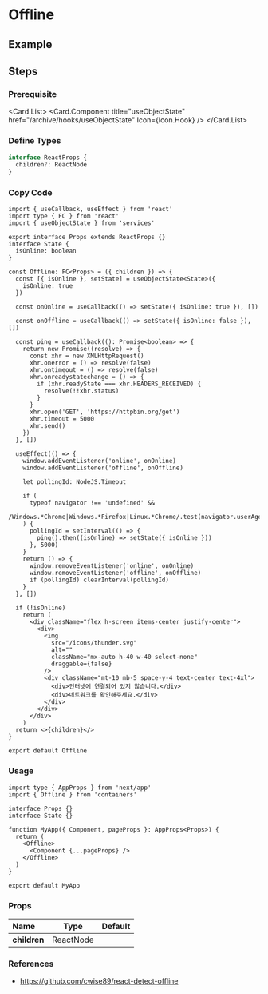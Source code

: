 
<BackTop />

# Offline

## Example

## Steps

<div className="steps">

### Prerequisite

<Card.List>
  <Card.Component
    title="useObjectState"
    href="/archive/hooks/useObjectState"
    Icon={Icon.Hook}
  />
</Card.List>

### Define Types

```ts filename="types/index.d.ts"
interface ReactProps {
  children?: ReactNode
}
```

### Copy Code

```tsx filename="containers/Offline/index.tsx"
import { useCallback, useEffect } from 'react'
import type { FC } from 'react'
import { useObjectState } from 'services'

export interface Props extends ReactProps {}
interface State {
  isOnline: boolean
}

const Offline: FC<Props> = ({ children }) => {
  const [{ isOnline }, setState] = useObjectState<State>({
    isOnline: true
  })

  const onOnline = useCallback(() => setState({ isOnline: true }), [])

  const onOffline = useCallback(() => setState({ isOnline: false }), [])

  const ping = useCallback((): Promise<boolean> => {
    return new Promise((resolve) => {
      const xhr = new XMLHttpRequest()
      xhr.onerror = () => resolve(false)
      xhr.ontimeout = () => resolve(false)
      xhr.onreadystatechange = () => {
        if (xhr.readyState === xhr.HEADERS_RECEIVED) {
          resolve(!!xhr.status)
        }
      }
      xhr.open('GET', 'https://httpbin.org/get')
      xhr.timeout = 5000
      xhr.send()
    })
  }, [])

  useEffect(() => {
    window.addEventListener('online', onOnline)
    window.addEventListener('offline', onOffline)

    let pollingId: NodeJS.Timeout

    if (
      typeof navigator !== 'undefined' &&
      /Windows.*Chrome|Windows.*Firefox|Linux.*Chrome/.test(navigator.userAgent)
    ) {
      pollingId = setInterval(() => {
        ping().then((isOnline) => setState({ isOnline }))
      }, 5000)
    }
    return () => {
      window.removeEventListener('online', onOnline)
      window.removeEventListener('offline', onOffline)
      if (pollingId) clearInterval(pollingId)
    }
  }, [])

  if (!isOnline)
    return (
      <div className="flex h-screen items-center justify-center">
        <div>
          <img
            src="/icons/thunder.svg"
            alt=""
            className="mx-auto h-40 w-40 select-none"
            draggable={false}
          />
          <div className="mt-10 mb-5 space-y-4 text-center text-4xl">
            <div>인터넷에 연결되어 있지 않습니다.</div>
            <div>네트워크를 확인해주세요.</div>
          </div>
        </div>
      </div>
    )
  return <>{children}</>
}

export default Offline
```

### Usage

```tsx filename="pages/_app.tsx"
import type { AppProps } from 'next/app'
import { Offline } from 'containers'

interface Props {}
interface State {}

function MyApp({ Component, pageProps }: AppProps<Props>) {
  return (
    <Offline>
      <Component {...pageProps} />
    </Offline>
  )
}

export default MyApp
```

</div>

### Props

| Name         |   Type    | Default |
| :----------- | :-------: | :-----: |
| **children** | ReactNode |         |

### References

- https://github.com/cwise89/react-detect-offline

<Comment />
